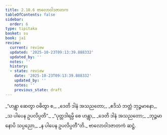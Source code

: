 ```yaml
---
title: 2.10.6 ဗာလောဝါဒဇာတက
tableOfContents: false
sidebar:
  order: 6
type: tipitaka
basket: su
book: ja1
review:
  current: review
  updated: '2025-10-23T09:13:39.888332'
  updated_by: ''
  notes: ''
  history:
  - state: review
    date: '2025-10-23T09:13:39.888332'
    updated_by: ''
    notes: ''
    previous_state: draft
---
```



<ReviewStatus review={frontmatter.review} showDetails={true} />

<HypothesisAnnotation frontmatter={frontmatter} />

<DynamicBreadcrumb />

<Division number="192" book="ja1" e="ch" v="22" p="68">

<Paragraph number="650" type="verses" book="ja1">
_“ဟန္တွာ ဆေတွာ ဝဓိတွာ စ,_  
_ဒေတိ ဒါနံ အသညတော;_  
_ဧဒိသံ ဘတ္တံ ဘုဉ္ဇမာနော,_  
_သ ပါပေန ဥပလိပ္ပတိ”._  

</Paragraph>

</Division>
<Division number="193" book="ja1" e="ch" v="22" p="69">

<Paragraph number="651" type="verses" book="ja1">
_“ပုတ္တဒါရမ္ပိ စေ ဟန္တွာ,_  
_ဒေတိ ဒါနံ အသညတော;_  
_ဘုဉ္ဇမာနောပိ သပ္ပညော,_  
_န ပါပေန ဥပလိပ္ပတီ”တိ._  


</Paragraph>
</Division>

<Paragraph number="652" type="center" book="ja1">
ဗာလောဝါဒဇာတကံ ဆဋ္ဌံ.
</Paragraph>